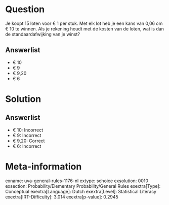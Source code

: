 Question
========

Je koopt 15 loten voor € 1 per stuk. Met elk lot heb je een kans van
0,06 om € 10 te winnen. Als je rekening houdt met de kosten van de
loten, wat is dan de standaardafwijking van je winst?

Answerlist
----------

* € 10
* € 9
* € 9,20
* € 6

Solution
========

Answerlist
----------

* € 10: Incorrect
* € 9: Incorrect
* € 9,20: Correct
* € 6: Incorrect

Meta-information
================
exname: uva-general-rules-1176-nl
extype: schoice
exsolution: 0010
exsection: Probability/Elementary Probability/General Rules 
exextra[Type]: Conceptual
exextra[Language]: Dutch
exextra[Level]: Statistical Literacy
exextra[IRT-Difficulty]: 3.014
exextra[p-value]: 0.2945

